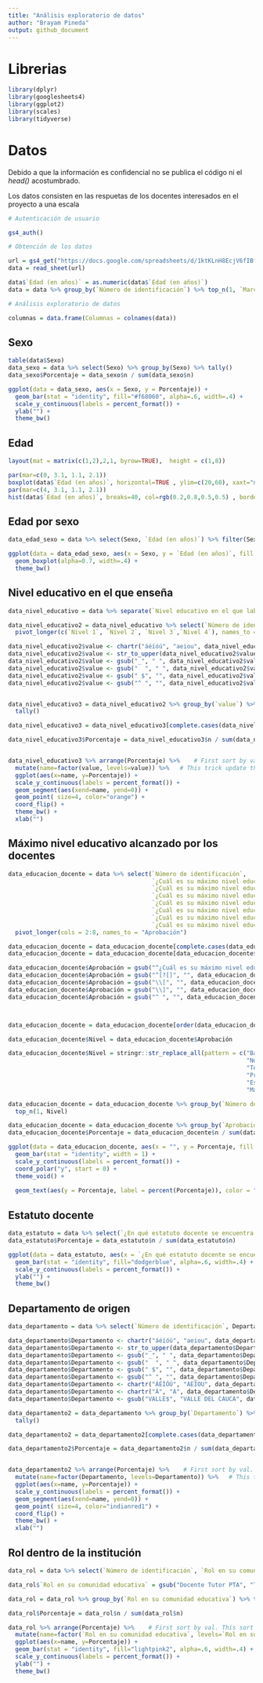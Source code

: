 ```yaml
---
title: "Análisis exploratorio de datos"
author: "Brayam Pineda"
output: github_document
---
```


# Librerias

```r
library(dplyr)
library(googlesheets4)
library(ggplot2)
library(scales)
library(tidyverse)
```

# Datos

Debido a que la información es confidencial no se publica el código ni el _head()_ acostumbrado. 

Los datos consisten en las respuetas de los docentes interesados en el proyecto a una escala 

```r
# Autenticación de usuario

gs4_auth()

# Obtención de los datos

url = gs4_get("https://docs.google.com/spreadsheets/d/1ktKLnH8EcjV6fIBfQsfD6PZa7GKEWnvlshdGimlplJY/edit#gid=906242353")
data = read_sheet(url)

data$`Edad (en años)` = as.numeric(data$`Edad (en años)`)
data = data %>% group_by(`Número de identificación`) %>% top_n(1, `Marca temporal`)

# Análisis exploratorio de datos

columnas = data.frame(Columnas = colnames(data))
```

## Sexo

```r
table(data$Sexo)
data_sexo = data %>% select(Sexo) %>% group_by(Sexo) %>% tally()
data_sexo$Porcentaje = data_sexo$n / sum(data_sexo$n) 

ggplot(data = data_sexo, aes(x = Sexo, y = Porcentaje)) + 
  geom_bar(stat = "identity", fill="#f68060", alpha=.6, width=.4) +
  scale_y_continuous(labels = percent_format()) +
  ylab("") +
  theme_bw()
```

## Edad

```r
layout(mat = matrix(c(1,2),2,1, byrow=TRUE),  height = c(1,8))

par(mar=c(0, 3.1, 1.1, 2.1))
boxplot(data$`Edad (en años)`, horizontal=TRUE , ylim=c(20,60), xaxt="n" , col=rgb(0.8,0.8,0,0.5) , frame=F)
par(mar=c(4, 3.1, 1.1, 2.1))
hist(data$`Edad (en años)`, breaks=40, col=rgb(0.2,0.8,0.5,0.5) , border=F , main="" , xlab="Edad", xlim=c(20,60))
```

## Edad por sexo

```r
data_edad_sexo = data %>% select(Sexo, `Edad (en años)`) %>% filter(Sexo != "Prefiero no decirlo")

ggplot(data = data_edad_sexo, aes(x = Sexo, y = `Edad (en años)`, fill = Sexo)) +
  geom_boxplot(alpha=0.7, width=.4) + 
  theme_bw()
```

## Nivel educativo en el que enseña

```r
data_nivel_educativo = data %>% separate(`Nivel educativo en el que labora`, into = paste("Nivel", 1:4),sep = ",")

data_nivel_educativo2 = data_nivel_educativo %>% select(`Número de identificación`, `Nivel 1`, `Nivel 2`, `Nivel 3`,`Nivel 4`) %>%
  pivot_longer(c(`Nivel 1`, `Nivel 2`, `Nivel 3`,`Nivel 4`), names_to = "Nivel educativo en el que labora")

data_nivel_educativo2$value <- chartr("áéíóú", "aeiou", data_nivel_educativo2$value)
data_nivel_educativo2$value <- str_to_upper(data_nivel_educativo2$value)
data_nivel_educativo2$value <- gsub("_", " ", data_nivel_educativo2$value)
data_nivel_educativo2$value <- gsub("  ", " ", data_nivel_educativo2$value)
data_nivel_educativo2$value <- gsub(" $", "", data_nivel_educativo2$value)
data_nivel_educativo2$value <- gsub("^ ", "", data_nivel_educativo2$value)


data_nivel_educativo3 = data_nivel_educativo2 %>% group_by(`value`) %>% 
  tally()

data_nivel_educativo3 = data_nivel_educativo3[complete.cases(data_nivel_educativo3[,1]), ]

data_nivel_educativo3$Porcentaje = data_nivel_educativo3$n / sum(data_nivel_educativo3$n)


data_nivel_educativo3 %>% arrange(Porcentaje) %>%    # First sort by val. This sort the dataframe but NOT the factor levels
  mutate(name=factor(value, levels=value)) %>%   # This trick update the factor levels
  ggplot(aes(x=name, y=Porcentaje)) +
  scale_y_continuous(labels = percent_format()) +
  geom_segment(aes(xend=name, yend=0)) +
  geom_point( size=4, color="orange") +
  coord_flip() +
  theme_bw() +
  xlab("")
```

## Máximo nivel educativo alcanzado por los docentes

```r
data_educacion_docente = data %>% select(`Número de identificación`, 
                                         `¿Cuál es su máximo nivel educativo? [Bachiller]`,
                                         `¿Cuál es su máximo nivel educativo? [Normalista superior]`,
                                         `¿Cuál es su máximo nivel educativo? [Técnico o tecnólogo]`,
                                         `¿Cuál es su máximo nivel educativo? [Profesional universitario]`,
                                         `¿Cuál es su máximo nivel educativo? [Especialización]`,
                                         `¿Cuál es su máximo nivel educativo? [Maestría]`,
                                         `¿Cuál es su máximo nivel educativo? [Doctorado]`) %>%
  pivot_longer(cols = 2:8, names_to = "Aprobación")

data_educacion_docente = data_educacion_docente[complete.cases(data_educacion_docente[, "value"]), ]
data_educacion_docente = data_educacion_docente[data_educacion_docente$value == "Aprobado", ]

data_educacion_docente$Aprobación = gsub("^¿Cuál es su máximo nivel educativo? *", "", data_educacion_docente$Aprobación)
data_educacion_docente$Aprobación = gsub("^[?[]", "", data_educacion_docente$Aprobación)
data_educacion_docente$Aprobación = gsub("\\[", "", data_educacion_docente$Aprobación)
data_educacion_docente$Aprobación = gsub("\\]", "", data_educacion_docente$Aprobación)
data_educacion_docente$Aprobación = gsub("^ ", "", data_educacion_docente$Aprobación)



data_educacion_docente = data_educacion_docente[order(data_educacion_docente$`Número de identificación`, data_educacion_docente$Aprobación), ]

data_educacion_docente$Nivel = data_educacion_docente$Aprobación

data_educacion_docente$Nivel = stringr::str_replace_all(pattern = c("Bachiller" = "1", 
                                                                    "Normalista superior" = "2", 
                                                                    "Técnico o tecnólogo" = "3", 
                                                                    "Profesional universitario" = "4", 
                                                                    "Especialización" = "5", 
                                                                    "Maestría" = "6"), data_educacion_docente$Nivel)

data_educacion_docente = data_educacion_docente %>% group_by(`Número de identificación`) %>%
  top_n(1, Nivel)

data_educacion_docente = data_educacion_docente %>% group_by(`Aprobación`) %>% tally()
data_educacion_docente$Porcentaje = data_educacion_docente$n / sum(data_educacion_docente$n)

ggplot(data = data_educacion_docente, aes(x = "", y = Porcentaje, fill = `Aprobación`)) +
  geom_bar(stat = "identity", width = 1) +
  scale_y_continuous(labels = percent_format()) +
  coord_polar("y", start = 0) +
  theme_void() + 
  
  geom_text(aes(y = Porcentaje, label = percent(Porcentaje)), color = "white", size=6, position=position_stack(vjust=0.5)) 
```

## Estatuto docente

```r
data_estatuto = data %>% select(`¿En qué estatuto docente se encuentra actualmente?`) %>% group_by(`¿En qué estatuto docente se encuentra actualmente?`) %>% tally()
data_estatuto$Porcentaje = data_estatuto$n / sum(data_estatuto$n) 

ggplot(data = data_estatuto, aes(x = `¿En qué estatuto docente se encuentra actualmente?`, y = Porcentaje)) + 
  geom_bar(stat = "identity", fill="dodgerblue", alpha=.6, width=.4) +
  scale_y_continuous(labels = percent_format()) +
  ylab("") +
  theme_bw()
```

## Departamento de origen

```r
data_departamento = data %>% select(`Número de identificación`, Departamento)

data_departamento$Departamento <- chartr("áéíóú", "aeiou", data_departamento$Departamento)
data_departamento$Departamento <- str_to_upper(data_departamento$Departamento)
data_departamento$Departamento <- gsub("_", " ", data_departamento$Departamento)
data_departamento$Departamento <- gsub("  ", " ", data_departamento$Departamento)
data_departamento$Departamento <- gsub(" $", "", data_departamento$Departamento)
data_departamento$Departamento <- gsub("^ ", "", data_departamento$Departamento)
data_departamento$Departamento <- chartr("ÁÉÍÓÚ", "AEIOU", data_departamento$Departamento)
data_departamento$Departamento <- chartr("À", "A", data_departamento$Departamento)
data_departamento$Departamento <- gsub("VALLE$", "VALLE DEL CAUCA", data_departamento$Departamento)

data_departamento2 = data_departamento %>% group_by(`Departamento`) %>% 
  tally()

data_departamento2 = data_departamento2[complete.cases(data_departamento2[,1]), ]

data_departamento2$Porcentaje = data_departamento2$n / sum(data_departamento2$n)


data_departamento2 %>% arrange(Porcentaje) %>%    # First sort by val. This sort the dataframe but NOT the factor levels
  mutate(name=factor(Departamento, levels=Departamento)) %>%   # This trick update the factor levels
  ggplot(aes(x=name, y=Porcentaje)) +
  scale_y_continuous(labels = percent_format()) +
  geom_segment(aes(xend=name, yend=0)) +
  geom_point( size=4, color="indianred1") +
  coord_flip() +
  theme_bw() +
  xlab("")
```

## Rol dentro de la institución

```r
data_rol = data %>% select(`Número de identificación`, `Rol en su comunidad educativa`)

data_rol$`Rol en su comunidad educativa` = gsub("Docente Tutor PTA", "Tutor PTA", data_rol$`Rol en su comunidad educativa`)

data_rol = data_rol %>% group_by(`Rol en su comunidad educativa`) %>% tally()

data_rol$Porcentaje = data_rol$n / sum(data_rol$n)

data_rol %>% arrange(Porcentaje) %>%    # First sort by val. This sort the dataframe but NOT the factor levels
  mutate(name=factor(`Rol en su comunidad educativa`, levels=`Rol en su comunidad educativa`)) %>%   # This trick update the factor levels
  ggplot(aes(x=name, y=Porcentaje)) +
  geom_bar(stat = "identity", fill="lightpink2", alpha=.6, width=.4) +
  scale_y_continuous(labels = percent_format()) +
  ylab("") +
  theme_bw()
```

